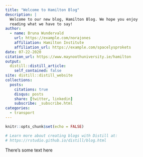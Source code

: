 ```yaml
---
title: "Welcome to Hamilton Blog"
description: |
  Welcome to our new blog, Hamilton Blog. We hope you enjoy 
  reading what we have to say!
author:
  - name: Bruna Wundervald 
    url: https://example.com/norajones
    affiliation: Hamilton Institute
    affiliation_url: https://example.com/spacelysprokets
date: 07-22-2020
citation_url: https://www.maynoothuniversity.ie/hamilton
output:
  distill::distill_article:
    self_contained: false
site: distill::distill_website  
collections:
  posts:
    citations: true
    disqus: posts
    share: [twitter, linkedin]
    subscribe: _subscribe.html
categories:
  - transport
---
```


```r
knitr::opts_chunk$set(echo = FALSE)

# Learn more about creating blogs with Distill at:
# https://rstudio.github.io/distill/blog.html

```

There's some text here


